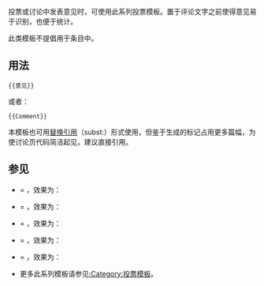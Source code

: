 {{NoteTA
|G1 = IT
|G2 = MediaWiki
}}
{{Documentation subpage}}
{{High-use|20607}}
<!-- 在本行下編輯模板說明 -->
投票或讨论中发表意见时，可使用此系列投票模板。置于评论文字之前使得意见易于识别，也便于统计。

此类模板不提倡用于条目中。

== 用法 ==
<pre>
{{意见}}
</pre>

或者：

<pre>
{{Comment}}
</pre>

本模板也可用[[Help:替换引用|替换引用]]（subst:）形式使用，但鉴于生成的标记占用更多篇幅，为使讨论页代码简洁起见，建议直接引用。

== 参见 ==
* {{tl|支持}} = {{tl|Support}}，效果为：{{Support}}
* {{tl|意见}} = {{tl|Comment}}，效果为：{{Comment}}
* {{tl|建议}} = {{tl|Suggestion}}，效果为：{{Suggestion}}
* {{tl|反对}} = {{tl|Oppose}}，效果为：{{Oppose}}
* {{tl|异议}} = {{tl|Seriously}}，效果为：{{Seriously}}
* 更多此系列模板请参见[[:Category:投票模板]]。

<includeonly>{{sandbox other||
<!-- 本行下加入模板的分類，跨維基連結加入Wikidata（參見[[Wikipedia:Wikidata]]） -->
[[Category:投票模板|意见]]
[[Category:訊息圖示模板|意见]]
}}</includeonly>